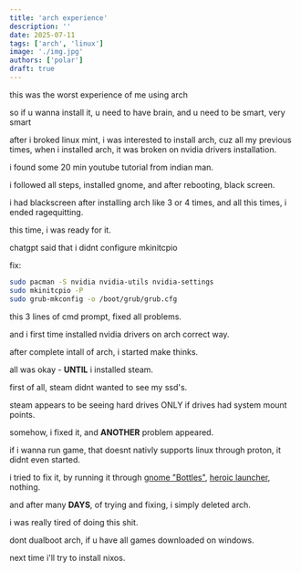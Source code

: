 ```yaml
---
title: 'arch experience'
description: ''
date: 2025-07-11
tags: ['arch', 'linux']
image: './img.jpg'
authors: ['polar']
draft: true
---
```



<Callout variant="note">
this was the worst experience of me using arch

so if u wanna install it, u need to have brain, and u need to be smart, very smart

</Callout>
  
after i broked linux mint, i was interested to install arch, cuz all my previous times, when i installed arch, it was broken on nvidia drivers installation.

i found some 20 min youtube tutorial from indian man.

i followed all steps, installed gnome, and after rebooting, black screen.

i had blackscreen after installing arch like 3 or 4 times, and all this times, i ended ragequitting.

this time, i was ready for it.

<Callout title='by chatgpt' variant="solution">
chatgpt said that i didnt configure mkinitcpio

fix:

```sh
sudo pacman -S nvidia nvidia-utils nvidia-settings
sudo mkinitcpio -P
sudo grub-mkconfig -o /boot/grub/grub.cfg
```

this 3 lines of cmd prompt, fixed all problems.

and i first time installed nvidia drivers on arch correct way.

</Callout>

after complete intall of arch, i started make thinks.

all was okay - **UNTIL** i installed steam.

first of all, steam didnt wanted to see my ssd's.

steam appears to be seeing hard drives ONLY if drives had system mount points.

somehow, i fixed it, and **ANOTHER** problem appeared.

if i wanna run game, that doesnt nativly supports linux through proton, it didnt even started.

i tried to fix it, by running it through [gnome "Bottles"](https://github.com/bottlesdevs/Bottles), [heroic launcher](https://heroicgameslauncher.com/), nothing.

and after many **DAYS**, of trying and fixing, i simply deleted arch.

i was really tired of doing this shit.

<Callout variant="tip">
  dont dualboot arch, if u have all games downloaded on windows.
</Callout>

next time i'll try to install nixos.